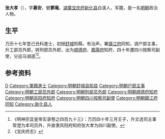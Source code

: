 '''张大孝'''（{{bd|？||？||}}），字'''慕安'''，號'''蓼庵'''，[[湖廣|湖廣]][[宝庆府|宝庆府]][[新化县|新化县]]白溪人，军籍，是一名[[明朝|明朝]]政治人物。
 
== 生平 ==
万历十七年登己丑科進士，初授[[舒城|舒城]]知縣，有治声。署[[镇江府|镇江府]]同知，调户部主事，升工部员外郎，转刑部员外郎，出为[[顺德府|顺德府]]、[[鳳陽府|鳳陽府]]知府，四十年遷四川按察司副使，分巡马湖道<ref>《明神宗显皇帝实录卷之四百九十三》：万历四十年三月壬子，升文选司主事常澄为本司员外，升直隶凤阳府知府张大孝为四川副使。</ref><ref>《宝庆府志》</ref>。
 
==参考资料==
{{reflist}}
 
{{萬曆十七年己丑科殿試金榜}}

{{Authority control}}

{{DEFAULTSORT:}}
[[Category:张姓|D]]

[[Category:軍籍進士|Category:軍籍進士]]
[[Category:明朝舒城县知县|Category:明朝舒城县知县]]
[[Category:明朝户部主事|Category:明朝户部主事]]
[[Category:明朝工部员外郎|Category:明朝工部员外郎]]
[[Category:明朝刑部员外郎|Category:明朝刑部员外郎]]
[[Category:明朝顺德府知府|Category:明朝顺德府知府]]
[[Category:明朝凤阳府知府|Category:明朝凤阳府知府]]
[[Category:明朝四川按察司副使|Category:明朝四川按察司副使]]
[[Category:明朝鎮江府同知|Category:明朝鎮江府同知]]
[[Category:新化县人|Category:新化县人]]


{{明朝人物小作品}}